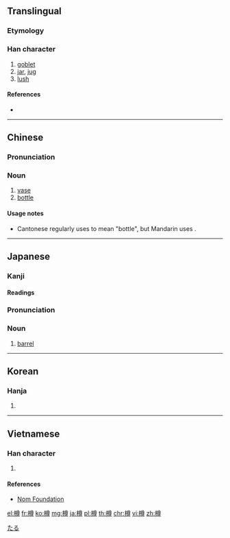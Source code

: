 {{also|罇}}
==Translingual==

===Etymology===
{{Han compound|木|尊|c1=s|t1=wood|c2=p|ls=psc}}

===Han character===
{{Han char|rn=75|rad=木|as=12|sn=16|four=48946|canj=DTWI|ids=⿰木尊}}

# [[goblet]]
# [[jar]], [[jug]]
# [[lush]]

====References====
* {{Han ref|kx=0552.040|dkj=15500|dj=0940.080|hdz=21295.090|uh=6A3D|ud=27197|bh=BEEA|bd=48874}}

----

==Chinese==
{{zh-forms}}

===Pronunciation===
{{zh-pron
|m=zūn
|c=zeon1
|h=pfs=
|md=
|mn=
|w=
|mc=y
|oc=y
|cat=n
}}

===Noun===
{{zh-noun}}

# [[vase]]
# [[bottle]]
#: {{zh-usex|玻璃 樽|glass bottle|C}}

====Usage notes====
* Cantonese regularly uses {{lang|zh|樽}} to mean "bottle", but Mandarin uses {{zh-l|瓶子}}.

----

==Japanese==

===Kanji===
{{ja-kanji|grade=|rs=木12}}

====Readings====
{{ja-readings|goon=[[そん]] (son)|kanon=[[そん]] (son)|kun=[[たる]] (taru)}}

{{wikipedia|lang=ja}}
{{ja-kanjitab|たる|yomi=k}}

===Pronunciation===
{{ja-pron|yomi=k|たる|acc=0|acc_ref=DJR}}

===Noun===
{{ja-noun|たる}}

# [[barrel]]

[[Category:ja:Containers|たる]]

----

==Korean==

===Hanja===
{{ko-hanja|hangeul=준|eumhun=|rv=jun|mr=chun|y=cwun}}

# {{defn|lang=ko|sort=木12}}

----

==Vietnamese==

===Han character===
{{vi-readings|rs=木12| hanviet = tôn}}

# {{defn|lang=vi|sort=木12}}

====References====
*[http://nomfoundation.org/common/nom_details.php?codepoint=6a3d Nom Foundation]

[[el:樽]]
[[fr:樽]]
[[ko:樽]]
[[mg:樽]]
[[ja:樽]]
[[pl:樽]]
[[th:樽]]
[[chr:樽]]
[[vi:樽]]
[[zh:樽]]